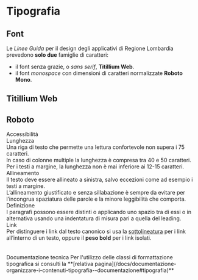 
<Meta of={TipografiaStories} />

# Tipografia

## Font

Le _Linee Guida_ per il design degli applicativi di Regione Lombardia prevedono **solo due** famiglie di caratteri:

- il font senza grazie, o _sans serif_, **Titillium Web**.
- il font _monospace_ con dimensioni di caratteri normalizzate **<span class="font-monospace">Roboto Mono</span>**.


## Titillium Web
<Canvas of={TipografiaStories.TitilliumWeb} />


## Roboto
<Canvas of={TipografiaStories.RobotoMono} />


<div className='docs'>
  <Callout color='success' highlight>
    <CalloutTitle>
      <span className='text'>Accessibilità</span>
    </CalloutTitle>
    <CalloutText>
      <Container>
        <Row className="mt-4">
          <Col sm={6}>
            <div className='h6'>Lunghezza</div>
            Una riga di testo che permette una lettura confortevole non supera i 75
            caratteri.<br/>
            In caso di colonne multiple la lunghezza è compresa tra 40 e 50 caratteri.<br/>
            Per i testi a margine, la lunghezza non è mai inferiore ai 12-15 caratteri.
          </Col>
          <Col sm={6}>
            <div className='h6'>Allineamento</div>
            Il testo deve essere allineato a sinistra, salvo eccezioni come ad esempio i testi a margine.<br/>
            L’allineamento giustificato e senza sillabazione è sempre da evitare per l’incongrua spaziatura delle parole e la minore leggibilità che comporta.
          </Col>
        </Row>
        <Row className="mt-4">
          <Col sm={6}>
            <div className='h6'>Definizione</div>
            I paragrafi possono essere distinti o applicando uno spazio tra di essi o in alternativa usando una indentatura di misura pari a quella del leading.
          </Col>
          <Col sm={6}>
            <div className='h6'>Link</div>
            Per distinguere i link dal testo canonico si usa la <u>sottolineatura</u> per i link all’interno di un testo, oppure il <strong>peso bold</strong> per i link isolati.
          </Col>
        </Row>
      </Container>
    </CalloutText>
  </Callout>
</div>
<br/>
<br/>


<div className='docs'>
  <Callout color='info' highlight>
    <CalloutTitle>
      <span className='text'>Documentazione tecnica</span>
    </CalloutTitle>
    <CalloutText>
      Per l'utilizzo delle classi di formattazione tipografica si consulti la **[relativa pagina](/docs/documentazione-organizzare-i-contenuti-tipografia--documentazione#tipografia)**
    </CalloutText>
  </Callout>
</div>
